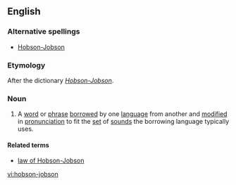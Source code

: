 {{wikipedia|Hobson-Jobson}}
==English==

===Alternative spellings===
* [[Hobson-Jobson]]

===Etymology===
After the dictionary [[w:Hobson-Jobson|''Hobson-Jobson'']].

===Noun===
{{en-noun|s}}

# A [[word]] or [[phrase]] [[borrow]]ed by one [[language]] from another and [[modify|modified]] in [[pronunciation]] to fit the [[set]] of [[sound]]s the borrowing language typically uses.

====Related terms====
* [[law of Hobson-Jobson]]

[[vi:hobson-jobson]]